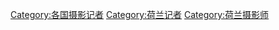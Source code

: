 [[Category:各国摄影记者|Category:各国摄影记者]]
[[Category:荷兰记者|Category:荷兰记者]]
[[Category:荷兰摄影师|Category:荷兰摄影师]]